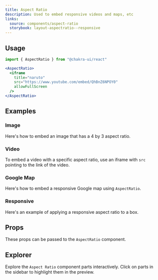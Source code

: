 ```yaml
---
title: Aspect Ratio
description: Used to embed responsive videos and maps, etc
links:
  source: components/aspect-ratio
  storybook: layout-aspectratio--responsive
---
```


<ExampleTabs name="aspect-ratio-basic" />

## Usage

```jsx
import { AspectRatio } from "@chakra-ui/react"
```

```jsx
<AspectRatio>
  <iframe
    title="naruto"
    src="https://www.youtube.com/embed/QhBnZ6NPOY0"
    allowFullScreen
  />
</AspectRatio>
```

## Examples

### Image

Here's how to embed an image that has a 4 by 3 aspect ratio.

<ExampleTabs name="aspect-ratio-with-image" />

### Video

To embed a video with a specific aspect ratio, use an iframe with `src` pointing
to the link of the video.

<ExampleTabs name="aspect-ratio-with-video" />

### Google Map

Here's how to embed a responsive Google map using `AspectRatio`.

<ExampleTabs name="aspect-ratio-with-map" />

### Responsive

Here's an example of applying a responsive aspect ratio to a box.

<ExampleTabs name="aspect-ratio-responsive" />

## Props

These props can be passed to the `AspectRatio` component.

<PropTable component="AspectRatio" part="AspectRatio" />

## Explorer

Explore the `Aspect Ratio` component parts interactively. Click on parts in the
sidebar to highlight them in the preview.

<Explorer name="aspect-ratio-basic" />
